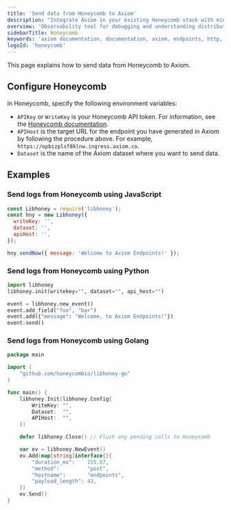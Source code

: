 ```yaml
---
title: 'Send data from Honeycomb to Axiom'
description: "Integrate Axiom in your existing Honeycomb stack with minimal effort and without breaking any of your existing Honeycomb workflows."
overview: 'Observability tool for debugging and understanding distributed systems'
sidebarTitle: Honeycomb
keywords: 'axiom documentation, documentation, axiom, endpoints, http, syslog, splunk, datadog, loki, honeycomb'
logoId: 'honeycomb'
---
```



This page explains how to send data from Honeycomb to Axiom.

<Prerequisites />

<SetUpEndpoint endpointName="Honeycomb" />

## Configure Honeycomb

In Honeycomb, specify the following environment variables:

- `APIKey` or `WriteKey` is your Honeycomb API token. For information, see the [Honeycomb documentation](https://docs.honeycomb.io/get-started/configure/environments/manage-api-keys/).
- `APIHost` is the target URL for the endpoint you have generated in Axiom by following the procedure above. For example, `https://opbizplsf8klnw.ingress.axiom.co`.
- `Dataset` is the name of the Axiom dataset where you want to send data.

## Examples

### Send logs from Honeycomb using JavaScript

```js
const Libhoney = require('libhoney');
const hny = new Libhoney({
  writeKey: '',
  dataset: '',
  apiHost: '',
});

hny.sendNow({ message: 'Welcome to Axiom Endpoints!' });
```

### Send logs from Honeycomb using Python

```py
import libhoney
libhoney.init(writekey="", dataset="", api_host="")

event = libhoney.new_event()
event.add_field("foo", "bar")
event.add({"message": "Welcome, to Axiom Endpoints!"})
event.send()
```

### Send logs from Honeycomb using Golang

```go
package main

import (
	"github.com/honeycombio/libhoney-go"
)

func main() {
	libhoney.Init(libhoney.Config{
		WriteKey: "",
		Dataset:  "",
		APIHost:  "",
	})

	defer libhoney.Close() // Flush any pending calls to Honeycomb

	var ev = libhoney.NewEvent()
	ev.Add(map[string]interface{}{
		"duration_ms":    155.67,
		"method":         "post",
		"hostname":       "endpoints",
		"payload_length": 43,
	})
	ev.Send()
}
```

